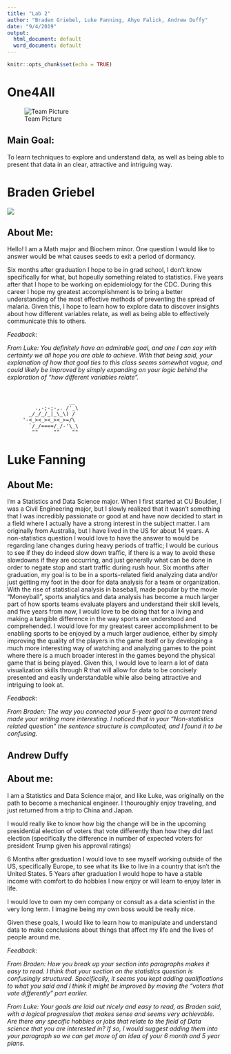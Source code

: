 ---
title: "Lab 2"
author: "Braden Griebel, Luke Fanning, Ahyo Falick, Andrew Duffy"
date: "9/4/2019"
output:
  html_document: default
  word_document: default  
---

```{r setup, include=FALSE}
knitr::opts_chunk$set(echo = TRUE)
```

# One4All
![Team Picture](Group Picture.jpg)


## Main Goal:
To learn techniques to explore and understand data, as well as being able to present that data in an clear, attractive and intriguing way. 

# Braden Griebel
![](Braden Photo4.jpg)


## About Me: 

Hello! I am a Math major and Biochem minor. One question I would like to answer would be what causes seeds to exit a period of dormancy. 


Six months after graduation I hope to be in grad school, I don't know specifically for what, but hopeully something related to statistics. Five years after that I hope to be working on epidemiology for the CDC. During this career I hope my greatest accomplishment is to bring a better understanding of the most effective methods of preventing the spread of malaria. Given this, I hope to learn how to explore data to discover insights about how different variables relate, as well as being able to effectively communicate this to others. 

*Feedback*:

*From Luke: You definitely have an admirable goal, and one I can say with certainty we all hope you are able to achieve. With that being said, your explanation of how that goal ties to this class seems somewhat vague, and could likely be improved by simply expanding on your logic behind the exploration of "how different variables relate".*

```{}


                    __
         .,-;-;-,. /'_\
       _/_/_/_|_\_\) /
     '-<_><_><_><_>=/\
       `/_/====/_/-'\_\
        ""     ""    ""

```


# Luke Fanning


## About Me:
I’m a Statistics and Data Science major. When I first started at CU Boulder, I was a Civil Engineering major, but I slowly realized that it wasn’t something that I was incredibly passionate or good at and have now decided to start in a field where I actually have a strong interest in the subject matter. I am originally from Australia, but I have lived in the US for about 14 years. A non-statistics question I would love to have the answer to would be regarding lane changes during heavy periods of traffic; I would be curious to see if they do indeed slow down traffic, if there is a way to avoid these slowdowns if they are occurring, and just generally what can be done in order to negate stop and start traffic during rush hour. 
Six months after graduation, my goal is to be in a sports-related field analyzing data and/or just getting my foot in the door for data analysis for a team or organization. With the rise of statistical analysis in baseball, made popular by the movie “Moneyball”, sports analytics and data analysis has become a much larger part of how sports teams evaluate players and understand their skill levels, and five years from now, I would love to be doing that for a living and making a tangible difference in the way sports are understood and comprehended. I would love for my greatest career accomplishment to be enabling sports to be enjoyed by a much larger audience, either by simply improving the quality of the players in the game itself or by developing a much more interesting way of watching and analyzing games to the point where there is a much broader interest in the games beyond the physical game that is being played. Given this, I would love to learn a lot of data visualization skills through R that will allow for data to be concisely presented and easily understandable while also being attractive and intriguing to look at. 

*Feedback*:

*From Braden: The way you connected your 5-year goal to a current trend made your writing more interesting. I noticed that in your "Non-statistics related question" the sentence structure is complicated, and I found it to be confusing.*


## Andrew Duffy

## About me:

I am a Statistics and Data Science major, and like Luke, was originally on the path to become a mechanical engineer. I thouroughly enjoy traveling, and just returned from a trip to China and Japan. 

I would really like to know how big the change will be in the upcoming presidential election of voters that vote differently than how they did last election (specifically the difference in number of expected voters for president Trump given his approval ratings) 

6 Months after graduation I would love to see myself working outside of the US, specifically Europe, to see what its like to live in a country that isn't the United States.
5 Years after graduation I would hope to have a stable income with comfort to do hobbies I now enjoy or will learn to enjoy later in life.

I would love to own my own company or consult as a data scientist in the very long term. I imagine being my own boss would be really nice.

Given these goals, I would like to learn how to manipulate and understand data to make conclusions about things that affect my life and the lives of people around me.

*Feedback*:

*From Braden: How you break up your section into paragraphs makes it easy to read. I think that your section on the statistics question is confusingly structured. Specifically, it seems you kept adding qualifications to what you said and I think it might be improved by moving the "voters that vote differently" part earlier.*

*From Luke: Your goals are laid out nicely and easy to read, as Braden said, with a logical progression that makes sense and seems very achievable. Are there any specific hobbies or jobs that relate to the field of Data science that you are interested in? If so, I would suggest adding them into your paragraph so we can get more of an idea of your 6 month and 5 year plans.*

